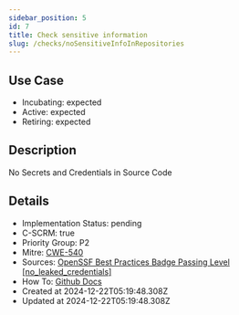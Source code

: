 ```yaml
---
sidebar_position: 5
id: 7
title: Check sensitive information
slug: /checks/noSensitiveInfoInRepositories
---
```


## Use Case
<!-- LEVELS:START -->
- Incubating: expected
- Active: expected
- Retiring: expected
<!-- LEVELS:END -->

<!-- DESCRIPTION:START -->
## Description
No Secrets and Credentials in Source Code
<!-- DESCRIPTION:END -->

<!-- DETAILS:START -->
## Details
- Implementation Status: pending
- C-SCRM: true
- Priority Group: P2
- Mitre: [CWE-540](https://cwe.mitre.org/data/definitions/540.html)
- Sources: [OpenSSF Best Practices Badge Passing Level [no_leaked_credentials]](https://www.bestpractices.dev/en/criteria#0.no_leaked_credentials)
- How To: [Github Docs](https://docs.github.com/en/code-security/secret-scanning/about-secret-scanning)
- Created at 2024-12-22T05:19:48.308Z
- Updated at 2024-12-22T05:19:48.308Z
<!-- DETAILS:END -->
